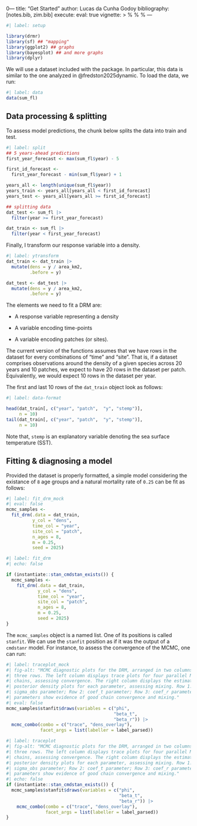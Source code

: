 0---
title: "Get Started"
author: Lucas da Cunha Godoy
bibliography: [notes.bib, zim.bib]
execute:
  eval: true
vignette: >
  %\VignetteIndexEntry{Get Started}
  %\VignetteEngine{quarto::html}
  %\VignetteEncoding{UTF-8}
---

```r
#| label: setup

library(drmr)
library(sf) ## "mapping"
library(ggplot2) ## graphs
library(bayesplot) ## and more graphs
library(dplyr)
```

We will use a dataset included with the package. In particular, this data is
similar to the one analyzed in @fredston2025dynamic. To load the data, we run:

```r
#| label: data
data(sum_fl)
```

## Data processing & splitting

To assess model predictions, the chunk below splits the data into train and
test.

```r
#| label: split
## 5 years-ahead predictions
first_year_forecast <- max(sum_fl$year) - 5

first_id_forecast <-
  first_year_forecast - min(sum_fl$year) + 1

years_all <- length(unique(sum_fl$year))
years_train <- years_all[years_all < first_id_forecast]
years_test <- years_all[years_all >= first_id_forecast]

## splitting data
dat_test <- sum_fl |>
  filter(year >= first_year_forecast)

dat_train <- sum_fl |>
  filter(year < first_year_forecast)
```

Finally, I transform our response variable into a density.

```r
#| label: ytransform
dat_train <- dat_train |>
  mutate(dens = y / area_km2,
         .before = y)

dat_test <- dat_test |>
  mutate(dens = y / area_km2,
         .before = y)
```

The elements we need to fit a DRM are:

* A response variable representing a density

* A variable encoding time-points

* A variable encoding patches (or sites).

The current version of the functions assumes that we have rows in the dataset
for every combinations of "time" and "site". That is, if a dataset comprises
observations around the density of a given species across 20 years and 10
patches, we expect to have 20 rows in the dataset per patch. Equivalently, we
would expect 10 rows in the dataset per year.


The first and last 10 rows of the `dat_train` object look as follows:

```r
#| label: data-format

head(dat_train[, c("year", "patch",  "y", "stemp")],
     n = 10)
tail(dat_train[, c("year", "patch",  "y", "stemp")],
     n = 10)
```

Note that, `stemp` is an explanatory variable denoting the sea surface
temperature (SST).

## Fitting & diagnosing a model

Provided the dataset is properly formatted, a simple model considering the
existance of `8` age groups and a natural mortality rate of `0.25` can be fit as
follows:

```r
#| label: fit_drm_mock
#| eval: false
mcmc_samples <-
  fit_drm(.data = dat_train,
          y_col = "dens",
          time_col = "year",
          site_col = "patch",
          n_ages = 8,
          m = 0.25,
          seed = 2025)
```

```r
#| label: fit_drm
#| echo: false

if (instantiate::stan_cmdstan_exists()) {
  mcmc_samples <-
    fit_drm(.data = dat_train,
            y_col = "dens",
            time_col = "year",
            site_col = "patch",
            n_ages = 8,
            m = 0.25,
            seed = 2025)
}
```



The `mcmc_samples` object is a named list. One of its positions is called
`stanfit`. We can use the `stanfit` position as if it was the output of a
`cmdstanr` model. For instance, to assess the convergence of the MCMC, one can
run:
```r
#| label: traceplot_mock
#| fig-alt: "MCMC diagnostic plots for the DRM, arranged in two columns and
#| three rows. The left column displays trace plots for four parallel MCMC
#| chains, assessing convergence. The right column displays the estimated
#| posterior density plots for each parameter, assessing mixing. Row 1:
#| sigma_obs parameter; Row 2: coef_t parameter; Row 3: coef_r parameter. All
#| parameters show evidence of good chain convergence and mixing."
#| eval: false
mcmc_samples$stanfit$draws(variables = c("phi",
                                         "beta_t",
                                         "beta_r")) |>
  mcmc_combo(combo = c("trace", "dens_overlay"),
             facet_args = list(labeller = label_parsed))
```

```r
#| label: traceplot
#| fig-alt: "MCMC diagnostic plots for the DRM, arranged in two columns and
#| three rows. The left column displays trace plots for four parallel MCMC
#| chains, assessing convergence. The right column displays the estimated
#| posterior density plots for each parameter, assessing mixing. Row 1:
#| sigma_obs parameter; Row 2: coef_t parameter; Row 3: coef_r parameter. All
#| parameters show evidence of good chain convergence and mixing."
#| echo: false
if (instantiate::stan_cmdstan_exists()) {
  mcmc_samples$stanfit$draws(variables = c("phi",
                                           "beta_t",
                                           "beta_r")) |>
    mcmc_combo(combo = c("trace", "dens_overlay"),
               facet_args = list(labeller = label_parsed))
}
```
